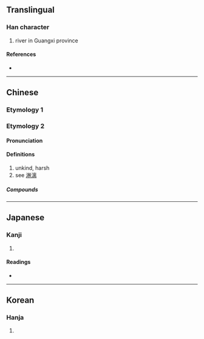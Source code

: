 {{character info/new}}
{{also|灕}}
==Translingual==

===Han character===
{{Han char|rn=85|rad=水|as=10|sn=13|four=30127|canj=EYUB|ids=⿰氵离}}

# river in Guangxi province

====References====
* {{Han ref|kx=0645.200|dkj=18127|dj=1054.110|hdz=31705.030|uh=6F13|ud=28435|bh=BA76|bd=47734}}

----

==Chinese==

===Etymology 1===
{{zh-see|灕}}

===Etymology 2===
{{zh-forms}}

====Pronunciation====
{{zh-pron
|m=lí
|c=lei4
|mn=qz,xm,zz:lî
|oc=y
|mc=y
|cat=v
}}

====Definitions====
{{zh-hanzi}}

# unkind, harsh
# see [[淋漓]]

=====Compounds=====
{{zh-der|淋漓}}

----

==Japanese==

===Kanji===
{{ja-kanji|grade=|rs=水10}}

# {{defn|lang=ja|sort=水10}}

====Readings====
* {{ja-readings|on=[[り]] (ri)|kun=[[うすい]] (usui)}}

----

==Korean==

===Hanja===
{{ko-hanja|hangeul=[[리]]>[[이]]|eumhun=|rv=ri>i|mr=ri>i|y=li>i}}

# {{defn|lang=ko|sort=水10}}